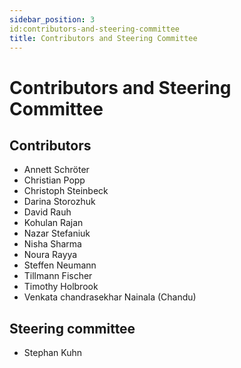 ```yaml
---
sidebar_position: 3
id:contributors-and-steering-committee
title: Contributors and Steering Committee
---
```

# Contributors and Steering Committee

## Contributors
- Annett Schröter
- Christian Popp
- Christoph Steinbeck
- Darina Storozhuk
- David Rauh
- Kohulan Rajan
- Nazar Stefaniuk
- Nisha Sharma
- Noura Rayya
- Steffen Neumann
- Tillmann Fischer
- Timothy Holbrook
- Venkata chandrasekhar Nainala (Chandu)

## Steering committee
- Stephan Kuhn
